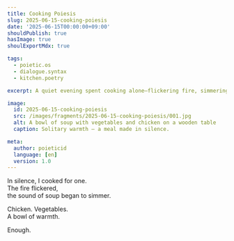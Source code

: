 ```yaml
---
title: Cooking Poiesis
slug: 2025-06-15-cooking-poiesis
date: '2025-06-15T00:00:00+09:00'
shouldPublish: true
hasImage: true
shoulExportMdx: true

tags:
  - poietic.os
  - dialogue.syntax
  - kitchen.poetry

excerpt: A quiet evening spent cooking alone—flickering fire, simmering sound, and a bowl of warmth.

image:
  id: 2025-06-15-cooking-poiesis
  src: /images/fragments/2025-06-15-cooking-poiesis/001.jpg
  alt: A bowl of soup with vegetables and chicken on a wooden table
  caption: Solitary warmth — a meal made in silence.

meta:
  author: poieticid
  language: [en]
  version: 1.0
---
```


In silence, I cooked for one.  
The fire flickered,  
the sound of soup began to simmer.

Chicken. Vegetables.  
A bowl of warmth.

Enough.
